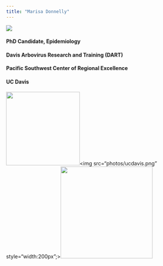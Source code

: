 ```yaml
---
title: "Marisa Donnelly"
---
```

<div class="index-main">
  <div class="main-photo"><img src="photos/Black_white_headshot.jpg"></div>
  <div id="main-text">
  <div class="inner-text">
  <h4>PhD Candidate, Epidemiology</h4>
  <h4>Davis Arbovirus Research and Training (DART)</h4>
  <h4>Pacific Southwest Center of Regional Excellence</h4>
  <h4>UC Davis</h4>
  </div>
  </div>
</div>


<div class="bottom-photo"><img src="photos/DART.jpg" style="width:200px;"><img src="photos/ucdavis.png" style="width:200px";><img src="photos/PacVec.png" style="width:250px;"></div>
